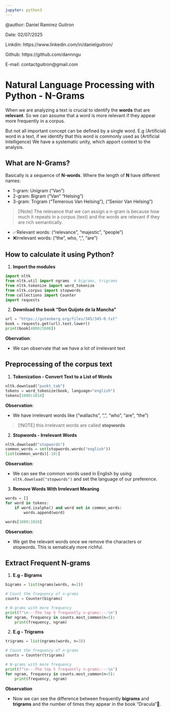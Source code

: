 ```yaml
---
jupyter: python3
---
```



@author: Daniel Ramirez Guitron

Date: 02/07/2025

Linkdin: https://www.linkedin.com/in/danielguitron/

Github: https://github.com/dannngu

E-mail: contactguitron@gmail.com


# Natural Language Processing with Python - N-Grams


When we are analyzing a text is crucial to identify the **words** that are **relevant**. So we can assume that a word is more relevant if they appear more frequently in a corpus.

But not all important concept can be defined by a single word. E.g (Artificial) word in a text, if we identify that this word is commonly used as (Artificial Intelligence) We have a systematic unity, which apport context to the analysis.


## What are N-Grams?
Basically is a sequence of **N-words**. Where the length of **N** have different names: 

- 1-gram: Unigram ("Van")
- 2-gram: Bigram ("Van" "Helsing")
- 3-gram: Trigram ("Temerous Van Helsing"), ("Senior Van Helsing")

>[!Note] The relevance that we can assign a n-gram is because how much it repeats in a corpus (text) and the words are relevant if they are rich semantically.

- ✅Relevant words: ("relevance", "majestic", "people")
- ❌Irrelevant words: ("the", who, ",", "are")


## How to calculate it using Python?

1. **Import the modules**

```python
import nltk
from nltk.util import ngrams  # bigrams, trigrams
from nltk.tokenize import word_tokenize
from nltk.corpus import stopwords
from collections import Counter
import requests
```

2. **Download the book "Don Quijote de la Mancha"**

```python
url = "https://gutenberg.org/files/345/345-0.txt"
book = requests.get(url).text.lower()
print(book[4000:5000])
```

**Obervation**:

*  We can observate that we have a lot of irrelevant text


## Preprocessing of the corpus text

1. **Tokenization - Convert Text to a List of Words**

```python
nltk.download("punkt_tab")
tokens = word_tokenize(book, language="english")
tokens[1000:1010]
```

**Observation**: 

- We have irrelevant words like (“wallachs”, “,”, “who”, “are”, “the”)

> [!NOTE] this irrelevant words are called **stopwords**


2. **Stopwords - Irrelevant Words**

```python
nltk.download("stopwords")
common_words = set(stopwords.words("english"))
list(common_words)[-10:]
```

**Observation**:

- We can see the common words used in English by using `nltk.download("stopwords")` and set the language of our preference.

3. **Remove Words With Irrelevant Meaning** 

```python
words = []
for word in tokens:
    if word.isalpha() and word not in common_words:
        words.append(word)

words[1000:1010]
```

**Observation**:

- We get the relevant words once we remove the characters or stopwords. This is sematicaly more richful.


## Extract Frequent N-grams

1. **E.g - Bigrams**

```python
bigrams = list(ngrams(words, n=2))

# Count the frequency of n-grams
counts = Counter(bigrams)

# N-grams with more frequency
print(f"\n---The top 5 frequently n-grams:---\n")
for ngram, frequency in counts.most_common(n=5):
    print(frequency, ngram)

```

2. **E.g - Trigrams**
```python
trigrams = list(ngrams(words, n=3))

# Count the frequency of n-grams
counts = Counter(trigrams)

# N-grams with more frequency
print(f"\n---The top 5 frequently n-grams:---\n")
for ngram, frequency in counts.most_common(n=5):
    print(frequency, ngram)

```

**Observation**

- Now we can see the difference between frequently **bigrams** and **trigrams** and the number of times they appear in the book "Dracula"🧛.